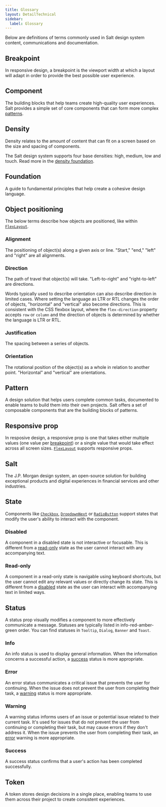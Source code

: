 ```yaml
---
title: Glossary
layout: DetailTechnical
sidebar:
  label: Glossary
---
```


Below are definitions of terms commonly used in Salt design system content, communications and documentation.

## Breakpoint

In responsive design, a breakpoint is the viewport width at which a layout will adapt in order to provide the best possible user experience.

## Component

The building blocks that help teams create high-quality user experiences. Salt provides a simple set of core components that can form more complex [patterns](#pattern).

## Density

Density relates to the amount of content that can fit on a screen based on the size and spacing of components.

The Salt design system supports four base densities: high, medium, low and touch. Read more in the [density foundation](/salt/foundations/density).

## Foundation

A guide to fundamental principles that help create a cohesive design language.

## Object positioning

The below terms describe how objects are positioned, like within [`FlexLayout`](/salt/components/flex-layout).

### Alignment

The positioning of object(s) along a given axis or line. "Start," "end," "left" and "right" are all alignments.

### Direction

The path of travel that object(s) will take. "Left-to-right" and "right-to-left" are directions.

Words typically used to describe orientation can also describe direction in limited cases. Where setting the language as LTR or RTL changes the order of objects, "horizontal" and "vertical" also become directions. This is consistent with the CSS flexbox layout, where the `flex-direction` property accepts `row` or `column` and the direction of objects is determined by whether the language is LTR or RTL.

### Justification

The spacing between a series of objects.

### Orientation

The rotational position of the object(s) as a whole in relation to another point. "Horizontal" and "vertical" are orientations.

## Pattern

A design solution that helps users complete common tasks, documented to enable teams to build them into their own projects. Salt offers a set of composable components that are the building blocks of patterns.

## Responsive prop

In resposive design, a responsive prop is one that takes either multiple values (one value per [breakpoint](#breakpoint)) or a single value that would take effect across all screen sizes. [`FlexLayout`](/salt/components/flex-layout) supports responsive props.

## Salt

The J.P. Morgan design system, an open-source solution for building exceptional products and digital experiences in financial services and other industries.

## State 

Components like [`Checkbox`](/salt/components/checkbox), [`DropdownNext`](/salt/components/dropdown) or [`RadioButton`](/salt/components/radio-button) support states that modify the user's ability to interact with the component. 

### Disabled

A component in a disabled state is not interactive or focusable. This is different from a [read-only](#read-only) state as the user cannot interact with any accompanying text.

### Read-only

A component in a read-only state is navigable using keyboard shortcuts, but the user cannot edit any relevant values or directly change its state. This is different from a [disabled](#disabled) state as the user can interact with accompanying text in limited ways.

## Status

A status prop visually modifies a component to more effectively communicate a message. Statuses are typically listed in info-red-amber-green order. You can find statuses in `Tooltip`, `Dialog`, `Banner` and `Toast`.

### Info

An info status is used to display general information. When the information concerns a successful action, a [success](#success) status is more appropriate.

### Error

An error status communicates a critical issue that prevents the user for continuing. When the issue does not prevent the user from completing their task, a [warning](#warning) status is more appropriate.

### Warning

A warning status informs users of an issue or potential issue related to their current task. It's used for issues that do not prevent the user from continuing or completing their task, but may cause errors if they don't address it. When the issue prevents the user from completing their task, an [error](#error) warning is more appropriate.

### Success

A success status confirms that a user's action has been completed successfully.

## Token

A token stores design decisions in a single place, enabling teams to use them across their project to create consistent experiences.